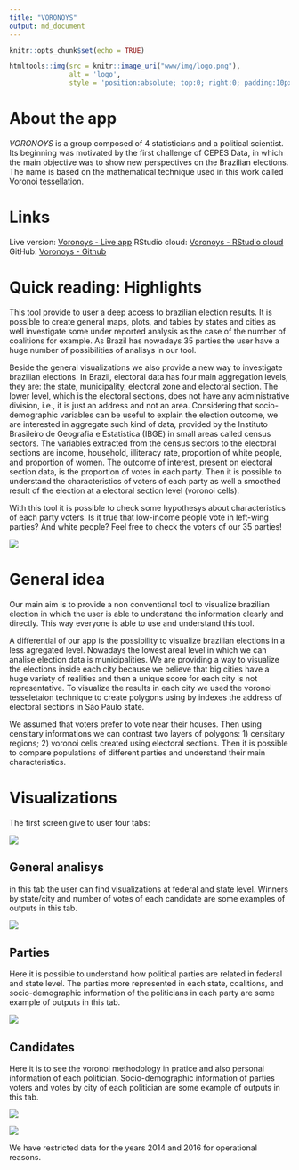 ```yaml
---
title: "VORONOYS"
output: md_document
---
```


```r
knitr::opts_chunk$set(echo = TRUE)
```

```r
htmltools::img(src = knitr::image_uri("www/img/logo.png"), 
               alt = 'logo', 
               style = 'position:absolute; top:0; right:0; padding:10px;width:200px')
```

# About the app

*VORONOYS* is a group composed of 4 statisticians and a political scientist. Its beginning was motivated by the first challenge of CEPES Data, in which the main objective was to show new perspectives on the Brazilian elections. The name is based on the mathematical technique used in this work called Voronoi tessellation.

# Links

Live version: [Voronoys - Live app](https://voronoys.shinyapps.io/voronoys/)
RStudio cloud: [Voronoys - RStudio cloud](https://voronoys.shinyapps.io/voronoys/)
GitHub: [Voronoys - Github](https://github.com/voronoys/voronoys_sc)

# Quick reading: Highlights

This tool provide to user a deep access to brazilian election results. It is possible to create general maps, plots, and tables by states and cities as well investigate some under reported analysis as the case of the number of coalitions for example. As Brazil has nowadays 35 parties the user have a huge number of possibilities of analisys in our tool.

Beside the general visualizations we also provide a new way to investigate brazilian elections. In Brazil, electoral data has four main aggregation levels, they are: 
the state, municipality, electoral zone and electoral section. The lower level, which is the electoral sections, does not have any administrative division, 
i.e., it is just an address and not an area. Considering that socio-demographic variables can be useful to explain the election outcome,
we are interested in aggregate such kind of data, provided by the Instituto Brasileiro de Geografia e Estatistica (IBGE) in small areas called census sectors. The variables extracted from the census sectors to the electoral sections are income, household, illiteracy rate, proportion of white people, and proportion of women. The outcome of interest, present on electoral section data, is the proportion of votes in each party. Then it is possible to understand the characteristics of voters of each party as well a smoothed result of the election at a electoral section level (voronoi cells).

With this tool it is possible to check some hypothesys about characteristics of each party voters. Is it true that low-income people vote in left-wing parties? And white people? Feel free to check the voters of our 35 parties!

![](www/img/voronoys.png)

# General idea

Our main aim is to provide a non conventional tool to visualize brazilian election in which the user is able to understand the information clearly and directly. This way everyone is able to use and understand this tool. 

A differential of our app is the possibility to visualize brazilian elections in a less agregated level. Nowadays the lowest areal level in which we can analise election data is municipalities. We are providing a way to visualize the elections inside each city because we believe that big cities have a huge variety of realities and then a unique score for each city is not representative. To visualize the results in each city we used the voronoi tesseletaion technique to create polygons using by indexes the address of electoral sections in São Paulo state.

We assumed that voters prefer to vote near their houses. Then using censitary informations we can contrast two layers of polygons: 1) censitary regions; 2) voronoi cells created using electoral sections. Then it is possible to compare populations of different parties and understand their main characteristics.

# Visualizations

The first screen give to user four tabs:

![](www/img/home.png)

## General analisys

in this tab the user can find visualizations at federal and state level. Winners by state/city and number of votes of each candidate are some examples of outputs in this tab.

![](www/img/eleicoes_gerais.png)

## Parties

Here it is possible to understand how political parties are related in federal and state level. The parties more represented in each state, coalitions, and socio-demographic information of the politicians in each party are some example of outputs in this tab.

![](www/img/partidos.png)

## Candidates

Here it is to see the voronoi methodology in pratice and also personal information of each politician. Socio-demographic information of parties voters and votes by city of each politician are some example of outputs in this tab.



![](www/img/candidatos.png)

![](www/img/voronoys2.png)

We have restricted data for the years 2014 and 2016 for operational reasons.